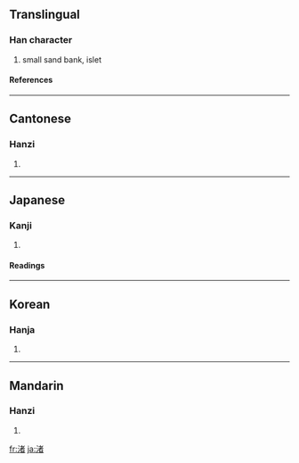 ==Translingual==
===Han character===
{{Han char|rn=85|rad=水|as=08|sn=11|four=3416<sub>0</sub>|canj=水十大日 (EJKA)}}
# small sand bank, islet
====References====
{{Han ref|kx=0633.410|dkj=17758|dj=1040.010|hdz=31640.040|uh=6E1A|ud=28186|bh=B25A|bd=45658}}

----
==Cantonese==
===Hanzi===
{{yue-hanzi|jyut=|y=jyu2}}
# {{defn|Cantonese}}

----
==Japanese==
===Kanji===
{{ja-kanji|grade=|rs=水08}}
# {{defn|Japanese}} 
====Readings====
{{ja-readings|on=[[しょ]] (sho)|kun=[[なぎさ]] (nagisa)}}

----
==Korean==
===Hanja===
{{ko-hanja|hangeul=저|eumhun=|rv=jeo|mr=chŏ|y=ce}}
# {{defn|Korean}}

----
==Mandarin==
===Hanzi===
{{cmn-hanzi|pin=[[jù]] ([[ju4]]), [[zhǔ]] ([[zhu3]])|wg=chü<sup>4</sup>, chu<sup>3</sup>}}
# {{defn|Mandarin}}

[[fr:渚]]
[[ja:渚]]